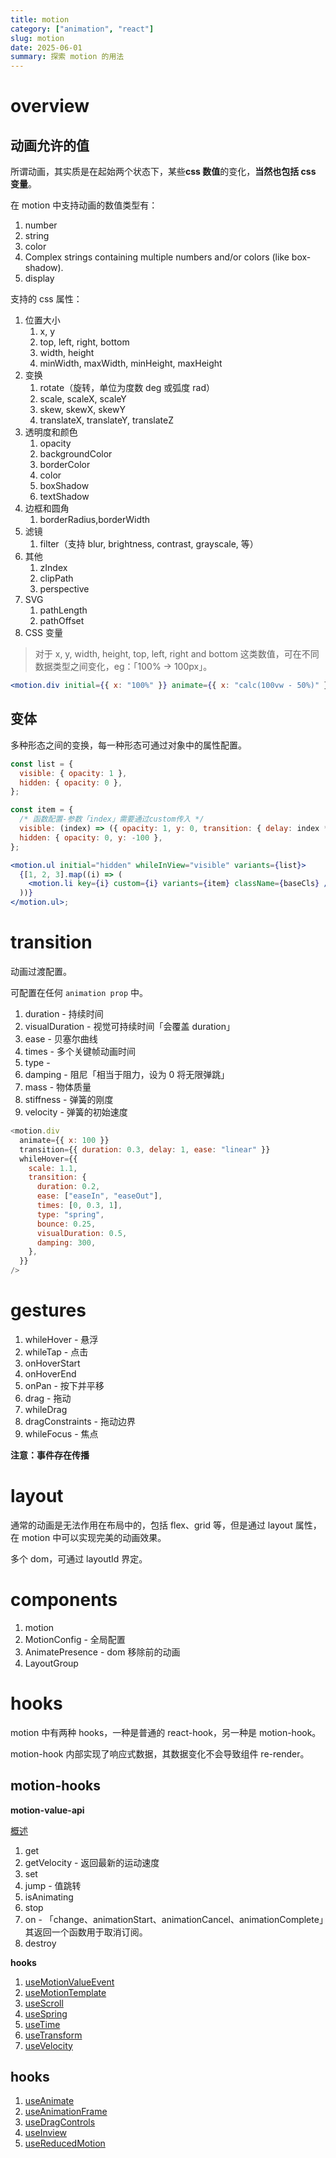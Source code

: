 ```yaml
---
title: motion
category: ["animation", "react"]
slug: motion
date: 2025-06-01
summary: 探索 motion 的用法
---
```


# overview

## 动画允许的值

所谓动画，其实质是在起始两个状态下，某些**css 数值**的变化，**当然也包括 css 变量**。

在 motion 中支持动画的数值类型有：

1. number
2. string
3. color
4. Complex strings containing multiple numbers and/or colors (like box-shadow).
5. display

支持的 css 属性：

1. 位置大小
   1. x, y
   2. top, left, right, bottom
   3. width, height
   4. minWidth, maxWidth, minHeight, maxHeight
2. 变换
   1. rotate（旋转，单位为度数 deg 或弧度 rad）
   2. scale, scaleX, scaleY
   3. skew, skewX, skewY
   4. translateX, translateY, translateZ
3. 透明度和颜色
   1. opacity
   2. backgroundColor
   3. borderColor
   4. color
   5. boxShadow
   6. textShadow
4. 边框和圆角
   1. borderRadius,borderWidth
5. 滤镜
   1. filter（支持 blur, brightness, contrast, grayscale, 等）
6. 其他
   1. zIndex
   2. clipPath
   3. perspective
7. SVG
   1. pathLength
   2. pathOffset
8. CSS 变量

> 对于 x, y, width, height, top, left, right and bottom 这类数值，可在不同数据类型之间变化，eg：「100% -> 100px」。

```jsx
<motion.div initial={{ x: "100%" }} animate={{ x: "calc(100vw - 50%)" }} />
```

## 变体

多种形态之间的变换，每一种形态可通过对象中的属性配置。

```jsx
const list = {
  visible: { opacity: 1 },
  hidden: { opacity: 0 },
};

const item = {
  /* 函数配置-参数「index」需要通过custom传入 */
  visible: (index) => ({ opacity: 1, y: 0, transition: { delay: index * 0.3 } }),
  hidden: { opacity: 0, y: -100 },
};

<motion.ul initial="hidden" whileInView="visible" variants={list}>
  {[1, 2, 3].map((i) => (
    <motion.li key={i} custom={i} variants={item} className={baseCls} />
  ))}
</motion.ul>;
```

# transition

动画过渡配置。

可配置在任何 `animation prop` 中。

1. duration - 持续时间
2. visualDuration - 视觉可持续时间「会覆盖 duration」
3. ease - 贝塞尔曲线
4. times - 多个关键帧动画时间
5. type -
6. damping - 阻尼「相当于阻力，设为 0 将无限弹跳」
7. mass - 物体质量
8. stiffness - 弹簧的刚度
9. velocity - 弹簧的初始速度

```js
<motion.div
  animate={{ x: 100 }}
  transition={{ duration: 0.3, delay: 1, ease: "linear" }}
  whileHover={{
    scale: 1.1,
    transition: {
      duration: 0.2,
      ease: ["easeIn", "easeOut"],
      times: [0, 0.3, 1],
      type: "spring",
      bounce: 0.25,
      visualDuration: 0.5,
      damping: 300,
    },
  }}
/>
```

# gestures

1. whileHover - 悬浮
2. whileTap - 点击
3. onHoverStart
4. onHoverEnd
5. onPan - 按下并平移
6. drag - 拖动
7. whileDrag
8. dragConstraints - 拖动边界
9. whileFocus - 焦点

**注意：事件存在传播**

# layout

通常的动画是无法作用在布局中的，包括 flex、grid 等，但是通过 layout 属性，在 motion 中可以实现完美的动画效果。

多个 dom，可通过 layoutId 界定。

# components

1. motion
2. MotionConfig - 全局配置
3. AnimatePresence - dom 移除前的动画
4. LayoutGroup

# hooks

motion 中有两种 hooks，一种是普通的 react-hook，另一种是 motion-hook。

motion-hook 内部实现了响应式数据，其数据变化不会导致组件 re-render。

## motion-hooks

**motion-value-api**

[概述](<https://motion.dev/docs/react-motion-value#getvelocity()>)

1. get
2. getVelocity - 返回最新的运动速度
3. set
4. jump - 值跳转
5. isAnimating
6. stop
7. on - 「change、animationStart、animationCancel、animationComplete」其返回一个函数用于取消订阅。
8. destroy

**hooks**

1. [useMotionValueEvent](https://motion.dev/docs/react-use-motion-value-event)
2. [useMotionTemplate](https://motion.dev/docs/react-use-motion-template)
3. [useScroll](https://motion.dev/docs/react-use-motion-template)
4. [useSpring](https://motion.dev/docs/react-use-spring)
5. [useTime](https://motion.dev/docs/react-use-time)
6. [useTransform](https://motion.dev/docs/react-use-transform)
7. [useVelocity](https://motion.dev/docs/react-use-velocity)

## hooks

1. [useAnimate](https://motion.dev/docs/react-use-animate)
2. [useAnimationFrame](https://motion.dev/docs/react-use-animation-frame)
3. [useDragControls](https://motion.dev/docs/react-use-drag-controls)
4. [useInview](https://motion.dev/docs/react-use-in-view)
5. [useReducedMotion](https://motion.dev/docs/react-use-reduced-motion)

